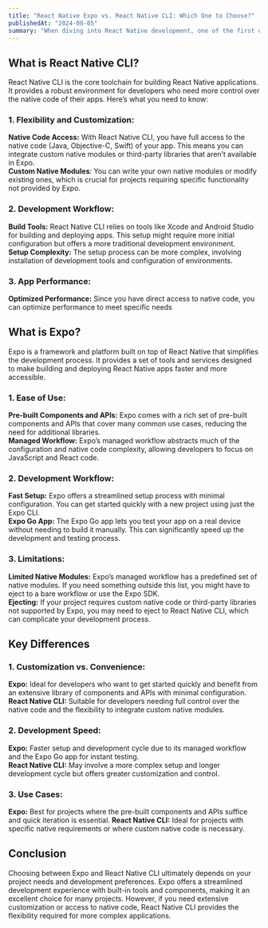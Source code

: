```yaml
---
title: "React Native Expo vs. React Native CLI: Which One to Choose?"
publishedAt: "2024-08-05"
summary: "When diving into React Native development, one of the first decisions you'll face is whether to use Expo or React Native CLI. Both tools offer unique advantages, and choosing the right one for your project can significantly impact your development workflow. In this post, we'll explore the key differences between Expo and React Native CLI to help you make an informed decision"
---
```


## What is React Native CLI?
React Native CLI is the core toolchain for building React Native applications. It provides a robust environment for developers who need more control over the native code of their apps. Here’s what you need to know:

### 1. Flexibility and Customization:
**Native Code Access:** With React Native CLI, you have full access to the native code (Java, Objective-C, Swift) of your app. This means you can integrate custom native modules or third-party libraries that aren’t available in Expo.\
**Custom Native Modules**: You can write your own native modules or modify existing ones, which is crucial for projects requiring specific functionality not provided by Expo.

### 2. Development Workflow:
**Build Tools:** React Native CLI relies on tools like Xcode and Android Studio for building and deploying apps. This setup might require more initial configuration but offers a more traditional development environment.\
**Setup Complexity:** The setup process can be more complex, involving installation of development tools and configuration of environments.

### 3. App Performance:
**Optimized Performance:** Since you have direct access to native code, you can optimize performance to meet specific needs

## What is Expo?
Expo is a framework and platform built on top of React Native that simplifies the development process. It provides a set of tools and services designed to make building and deploying React Native apps faster and more accessible.
### 1. Ease of Use:
**Pre-built Components and APIs:** Expo comes with a rich set of pre-built components and APIs that cover many common use cases, reducing the need for additional libraries.\
**Managed Workflow:** Expo’s managed workflow abstracts much of the configuration and native code complexity, allowing developers to focus on JavaScript and React code.
### 2. Development Workflow:
**Fast Setup:** Expo offers a streamlined setup process with minimal configuration. You can get started quickly with a new project using just the Expo CLI.\
**Expo Go App:** The Expo Go app lets you test your app on a real device without needing to build it manually. This can significantly speed up the development and testing process.
### 3. Limitations:
**Limited Native Modules:** Expo’s managed workflow has a predefined set of native modules. If you need something outside this list, you might have to eject to a bare workflow or use the Expo SDK.\
**Ejecting:** If your project requires custom native code or third-party libraries not supported by Expo, you may need to eject to React Native CLI, which can complicate your development process.

## Key Differences
### 1. Customization vs. Convenience:
**Expo:** Ideal for developers who want to get started quickly and benefit from an extensive library of components and APIs with minimal configuration.\
**React Native CLI:** Suitable for developers needing full control over the native code and the flexibility to integrate custom native modules.

### 2. Development Speed:
**Expo:** Faster setup and development cycle due to its managed workflow and the Expo Go app for instant testing.\
**React Native CLI:** May involve a more complex setup and longer development cycle but offers greater customization and control.

### 3. Use Cases:
**Expo:** Best for projects where the pre-built components and APIs suffice and quick iteration is essential.
**React Native CLI:** Ideal for projects with specific native requirements or where custom native code is necessary.

## Conclusion
Choosing between Expo and React Native CLI ultimately depends on your project needs and development preferences. Expo offers a streamlined development experience with built-in tools and components, making it an excellent choice for many projects. However, if you need extensive customization or access to native code, React Native CLI provides the flexibility required for more complex applications.
